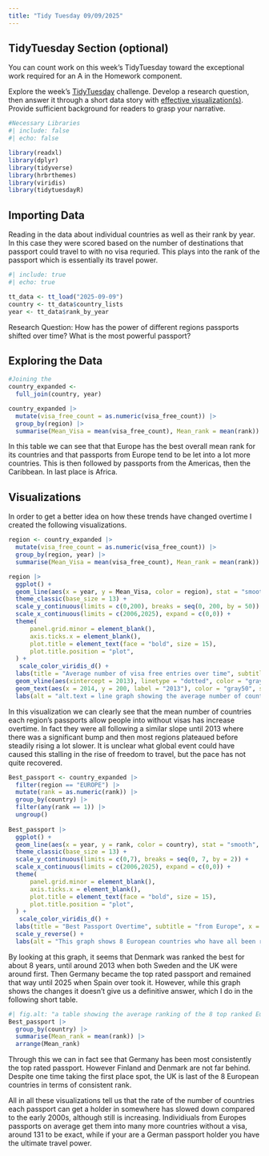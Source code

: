 ```yaml
---
title: "Tidy Tuesday 09/09/2025"
---
```



## TidyTuesday Section (optional)

::: {.callout-important title="Instructions"}

You can count work on this week's TidyTuesday toward the exceptional work required for an A in the Homework component.

:::


Explore the week's [TidyTuesday](https://github.com/rfordatascience/tidytuesday) challenge. Develop a research question, then answer it through a short data story with [effective visualization(s)]({{< var effective-viz-url >}}).  Provide sufficient background for readers to grasp your narrative.

```r
#Necessary Libraries
#| include: false
#| echo: false

library(readxl)
library(dplyr)
library(tidyverse)
library(hrbrthemes)
library(viridis)
library(tidytuesdayR)
```

## Importing Data

Reading in the data about individual countries as well as their rank by year. In this case they were scored based on the number of destinations that passport could travel to with no visa requried. This plays into the rank of the passport which is essentially its travel power. 

```r
#| include: true
#| echo: true

tt_data <- tt_load("2025-09-09")
country <- tt_data$country_lists
year <- tt_data$rank_by_year
```

Research Question: How has the power of different regions passports shifted over time? What is the most powerful passport? 

## Exploring the Data 

```r
#Joining the 
country_expanded <- 
  full_join(country, year)
```

```r
country_expanded |> 
  mutate(visa_free_count = as.numeric(visa_free_count)) |> 
  group_by(region) |> 
  summarise(Mean_Visa = mean(visa_free_count), Mean_rank = mean(rank))
```

In this table we can see that that Europe has the best overall mean rank for its countries and that passports from Europe tend to be let into a lot more countries. This is then followed by passports from the Americas, then the Caribbean. In last place is Africa. 


## Visualizations 

In order to get a better idea on how these trends have changed overtime I created the following visualizations. 

```r
region <- country_expanded |> 
  mutate(visa_free_count = as.numeric(visa_free_count)) |> 
  group_by(region, year) |> 
  summarise(Mean_Visa = mean(visa_free_count), Mean_rank = mean(rank))

region |> 
  ggplot() + 
  geom_line(aes(x = year, y = Mean_Visa, color = region), stat = "smooth", size = 2) + 
  theme_classic(base_size = 13) +  
  scale_y_continuous(limits = c(0,200), breaks = seq(0, 200, by = 50)) + 
  scale_x_continuous(limits = c(2006,2025), expand = c(0,0)) + 
  theme(
      panel.grid.minor = element_blank(),
      axis.ticks.x = element_blank(),
      plot.title = element_text(face = "bold", size = 15),
      plot.title.position = "plot", 
  ) + 
   scale_color_viridis_d() + 
  labs(title = "Average number of visa free entries over time", subtitle = "per region of the world", x = "Year", y = "Mean Visa Free Count", color = "Region", caption = "Made by: Tori Duckworth, Date: Sep.15,2025, Source: TidyTuesday 09-09-25") + 
  geom_vline(aes(xintercept = 2013), linetype = "dotted", color = "gray50") + 
  geom_text(aes(x = 2014, y = 200, label = "2013"), color = "gray50", size = 4) + 
  labs(alt = "alt.text = line graph showing the average number of countries a passport can enter without a visa per region over time. We can clearly see that Europe has the most passports that can visit the most counties without visas, followed by the Americas, and despite rising overtime they have not changed position. Following behind them is the caribbean followed by oceania, which are now about the same level in recent years. Then passports from Asia, the Middle east and Africa follow. There is a line marking 2013 as that is when there seems to be a global shift in the trend of allowing more visa free travel, going from a steady about 45 degree angle incline to plataueing for a year, followed by a much slower climb")
```
In this visualization we can clearly see that the mean number of countries each region's passports allow people into without visas has increase overtime. In fact they were all following a similar slope until 2013 where there was a significant bump and then most regions plateaued before steadily rising a lot slower. It is unclear what global event could have caused this stalling in the rise of freedom to travel, but the pace has not quite recovered. 

```r
Best_passport <- country_expanded |> 
  filter(region == "EUROPE") |> 
  mutate(rank = as.numeric(rank)) |> 
  group_by(country) |> 
  filter(any(rank == 1)) |> 
  ungroup()
  
Best_passport |>   
  ggplot() +
  geom_line(aes(x = year, y = rank, color = country), stat = "smooth", size = 2) + 
  theme_classic(base_size = 13) +  
  scale_y_continuous(limits = c(0,7), breaks = seq(0, 7, by = 2)) + 
  scale_x_continuous(limits = c(2006,2025), expand = c(0,0)) + 
  theme(
      panel.grid.minor = element_blank(),
      axis.ticks.x = element_blank(),
      plot.title = element_text(face = "bold", size = 15),
      plot.title.position = "plot", 
  ) + 
   scale_color_viridis_d() + 
  labs(title = "Best Passport Overtime", subtitle = "from Europe", x = "Year", y = "Rank", color = "Country", caption = "Made by: Tori Duckworth, Date: Sep.15,2025, Source: TidyTuesday 09-09-25") + 
  scale_y_reverse() + 
  labs(alt = "This graph shows 8 European countries who have all been ranked number one at some point from 2006-2025.  Denmark was ranked the best for about 8 years, until around 2013 when both Sweden and the UK were around first. Then Germany became the top rated passport and remained that way until 2025 when Spain over took it. There is a lot of fluctiation between countries and over time.")
```
By looking at this graph, it seems that Denmark was ranked the best for about 8 years, until around 2013 when both Sweden and the UK were around first. Then Germany became the top rated passport and remained that way until 2025 when Spain over took it. However, while this graph shows the changes it doesn't give us a definitive answer, which I do in the following short table. 

```r
#| fig.alt: "a table showing the average ranking of the 8 top ranked European passports. Germany has a mean rank of 2.2 coming in first, followed by Finland, then Denmark, then Sweden, then Italy, then Spain, then France and finally the UK with an average rank of 4.15."
Best_passport |> 
  group_by(country) |> 
  summarise(Mean_rank = mean(rank)) |> 
  arrange(Mean_rank) 
```
Through this we can in fact see that Germany has been most consistently the top rated passport. However Finland and Denmark are not far behind. Despite one time taking the first place spot, the UK is last of the 8 European countries in terms of consistent rank. 

All in all these visualizations tell us that the rate of the number of countries each passport can get a holder in somewhere has slowed down compared to the early 2000s, although still is increasing. Individiuals from Europes passports on average get them into many more countries without a visa, around 131 to be exact, while if your are a German passport holder you have the ultimate travel power. 
